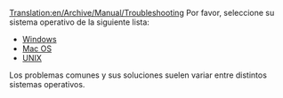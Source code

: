[[Translation:en/Archive/Manual/Troubleshooting]]
{{es/Tabla de contenido}}
Por favor, seleccione su sistema operativo de la siguiente lista:

* [[es/Archive/Manual/Solución de problemas/Windows|Windows]]
* [[es/Solución de problemas/Mac|Mac OS]]
* [[es/Archive/Manual/Solución de problemas/Unix|UNIX]]

Los problemas comunes y sus soluciones suelen variar entre distintos sistemas operativos.